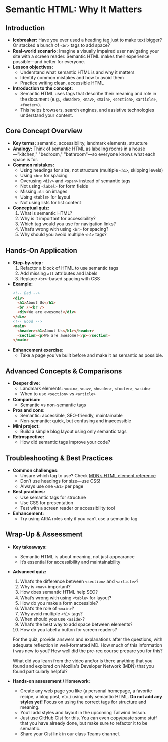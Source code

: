 # Semantic HTML: Why It Matters

## Introduction

- **Icebreaker:** Have you ever used a heading tag just to make text bigger? Or stacked a bunch of `<br>` tags to add space?
- **Real-world scenario:** Imagine a visually impaired user navigating your site with a screen reader. Semantic HTML makes their experience possible—and better for everyone.
- **Lesson objectives:**
  - Understand what semantic HTML is and why it matters
  - Identify common mistakes and how to avoid them
  - Practice writing clean, accessible HTML
- **Introduction to the concept:**
  - Semantic HTML uses tags that describe their meaning and role in the document (e.g., `<header>`, `<nav>`, `<main>`, `<section>`, `<article>`, `<footer>`).
  - This helps browsers, search engines, and assistive technologies understand your content.

## Core Concept Overview

- **Key terms:** semantic, accessibility, landmark elements, structure
- **Analogy:** Think of semantic HTML as labeling rooms in a house—"kitchen," "bedroom," "bathroom"—so everyone knows what each space is for.
- **Common mistakes:**
  - Using headings for size, not structure (multiple `<h1>`, skipping levels)
  - Using `<br>` for spacing
  - Overusing `<div>` and `<span>` instead of semantic tags
  - Not using `<label>` for form fields
  - Missing `alt` on images
  - Using `<table>` for layout
  - Not using lists for list content
- **Conceptual quiz:**
  1. What is semantic HTML?
  2. Why is it important for accessibility?
  3. Which tag would you use for navigation links?
  4. What’s wrong with using `<br>` for spacing?
  5. Why should you avoid multiple `<h1>` tags?

## Hands-On Application

- **Step-by-step:**
  1. Refactor a block of HTML to use semantic tags
  2. Add missing `alt` attributes and labels
  3. Replace `<br>`-based spacing with CSS
- **Example:**
  ```html
  <!-- Bad -->
  <div>
    <h1>About Us</h1>
    <br /><br />
    <div>We are awesome!</div>
  </div>
  <!-- Good -->
  <main>
    <header><h1>About Us</h1></header>
    <section><p>We are awesome!</p></section>
  </main>
  ```
- **Enhancement exercise:**
  - Take a page you’ve built before and make it as semantic as possible.

## Advanced Concepts & Comparisons

- **Deeper dive:**
  - Landmark elements: `<main>`, `<nav>`, `<header>`, `<footer>`, `<aside>`
  - When to use `<section>` vs `<article>`
- **Comparison:**
  - Semantic vs non-semantic tags
- **Pros and cons:**
  - Semantic: accessible, SEO-friendly, maintainable
  - Non-semantic: quick, but confusing and inaccessible
- **Mini project:**
  - Build a simple blog layout using only semantic tags
- **Retrospective:**
  - How did semantic tags improve your code?

## Troubleshooting & Best Practices

- **Common challenges:**
  - Unsure which tag to use? Check [MDN’s HTML element reference](https://developer.mozilla.org/en-US/docs/Web/HTML/Element)
  - Don’t use headings for size—use CSS!
  - Always use one `<h1>` per page
- **Best practices:**
  - Use semantic tags for structure
  - Use CSS for presentation
  - Test with a screen reader or accessibility tool
- **Enhancement:**
  - Try using ARIA roles only if you can’t use a semantic tag

## Wrap-Up & Assessment

- **Key takeaways:**
  - Semantic HTML is about meaning, not just appearance
  - It’s essential for accessibility and maintainability

- **Advanced quiz:**
  1. What’s the difference between `<section>` and `<article>`?
  2. Why is `<nav>` important?
  3. How does semantic HTML help SEO?
  4. What’s wrong with using `<table>` for layout?
  5. How do you make a form accessible?
  6. What’s the role of `<main>`?
  7. Why avoid multiple `<h1>` tags?
  8. When should you use `<aside>`?
  9. What’s the best way to add space between elements?
  10. How do you label a button for screen readers?

  For the quiz, provide answers and explanations after the questions, with adequate reflection in well-formatted MD. How much of this information ℹ️ was new to you? How well did the pre-req course prepare you for this?

  What did you learn from the video and/or is there anything that you found and explored on Mozilla's Developer Network (MDN) that you found particularly helpful?

- **Hands-on assessment / Homework:**
  - Create any web page you like (a personal homepage, a favorite recipe, a blog post, etc.) using only semantic HTML. **Do not add any styles yet!** Focus on using the correct tags for structure and meaning.
  - You’ll add styles and layout in the upcoming Tailwind lesson.
  - Just use GitHub Gist for this. You can even copy/paste some stuff that you have already done, but make sure to refactor it to be semantic.
  - Share your Gist link in our class Teams channel.
